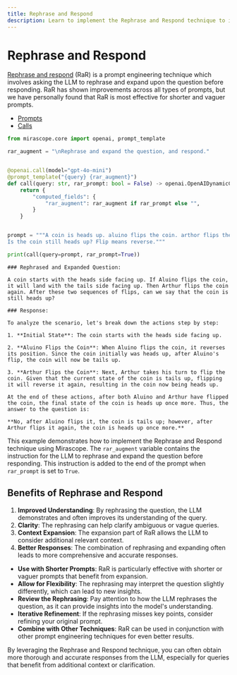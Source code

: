 ```yaml
---
title: Rephrase and Respond
description: Learn to implement the Rephrase and Respond technique to improve LLM comprehension by having models rephrase questions before answering them
---
```


# Rephrase and Respond

[Rephrase and respond](https://arxiv.org/pdf/2311.04205) (RaR) is a prompt engineering technique which involves asking the LLM to rephrase and expand upon the question before responding. RaR has shown improvements across all types of prompts, but we have personally found that RaR is most effective for shorter and vaguer prompts.

<Info title="Mirascope Concepts Used" collapsible={true} defaultCollapsed={true}>
<ul>
<li><a href="/docs/mirascope/learn/prompts/">Prompts</a></li>
<li><a href="/docs/mirascope/learn/calls/">Calls</a></li>
</ul>
</Info>



```python
from mirascope.core import openai, prompt_template

rar_augment = "\nRephrase and expand the question, and respond."


@openai.call(model="gpt-4o-mini")
@prompt_template("{query} {rar_augment}")
def call(query: str, rar_prompt: bool = False) -> openai.OpenAIDynamicConfig:
    return {
        "computed_fields": {
            "rar_augment": rar_augment if rar_prompt else "",
        }
    }


prompt = """A coin is heads up. aluino flips the coin. arthor flips the coin.
Is the coin still heads up? Flip means reverse."""

print(call(query=prompt, rar_prompt=True))
```

    ### Rephrased and Expanded Question:
    
    A coin starts with the heads side facing up. If Aluino flips the coin, it will land with the tails side facing up. Then Arthur flips the coin again. After these two sequences of flips, can we say that the coin is still heads up? 
    
    ### Response:
    
    To analyze the scenario, let's break down the actions step by step:
    
    1. **Initial State**: The coin starts with the heads side facing up.
       
    2. **Aluino Flips the Coin**: When Aluino flips the coin, it reverses its position. Since the coin initially was heads up, after Aluino's flip, the coin will now be tails up.
    
    3. **Arthur Flips the Coin**: Next, Arthur takes his turn to flip the coin. Given that the current state of the coin is tails up, flipping it will reverse it again, resulting in the coin now being heads up.
    
    At the end of these actions, after both Aluino and Arthur have flipped the coin, the final state of the coin is heads up once more. Thus, the answer to the question is: 
    
    **No, after Aluino flips it, the coin is tails up; however, after Arthur flips it again, the coin is heads up once more.**


This example demonstrates how to implement the Rephrase and Respond technique using Mirascope. The `rar_augment` variable contains the instruction for the LLM to rephrase and expand the question before responding. This instruction is added to the end of the prompt when `rar_prompt` is set to `True`.

## Benefits of Rephrase and Respond

1. **Improved Understanding**: By rephrasing the question, the LLM demonstrates and often improves its understanding of the query.
2. **Clarity**: The rephrasing can help clarify ambiguous or vague queries.
3. **Context Expansion**: The expansion part of RaR allows the LLM to consider additional relevant context.
4. **Better Responses**: The combination of rephrasing and expanding often leads to more comprehensive and accurate responses.

<Info title="Effective Rephrase and Respond">
<ul>
<li><strong>Use with Shorter Prompts</strong>: RaR is particularly effective with shorter or vaguer prompts that benefit from expansion.</li>
<li><strong>Allow for Flexibility</strong>: The rephrasing may interpret the question slightly differently, which can lead to new insights.</li>
<li><strong>Review the Rephrasing</strong>: Pay attention to how the LLM rephrases the question, as it can provide insights into the model's understanding.</li>
<li><strong>Iterative Refinement</strong>: If the rephrasing misses key points, consider refining your original prompt.</li>
<li><strong>Combine with Other Techniques</strong>: RaR can be used in conjunction with other prompt engineering techniques for even better results.</li>
</ul>
</Info>

By leveraging the Rephrase and Respond technique, you can often obtain more thorough and accurate responses from the LLM, especially for queries that benefit from additional context or clarification.

